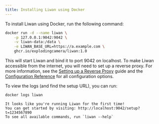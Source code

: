 ```yaml
---
title: Installing Liwan using Docker
---
```


To install Liwan using Docker, run the following command:

```sh "127.0.0.1:9042" "https://a.example.com"
docker run -d --name liwan \
    -p 127.0.0.1:9042:9042 \
    -v liwan-data:/data \
    -e LIWAN_BASE_URL=https://a.example.com \
    ghcr.io/explodingcamera/liwan:1.0
```

This will start Liwan and bind it to port 9042 on localhost. To make Liwan accessible from the internet,
you will need to set up a reverse proxy. For more information, see the [Setting up a Reverse Proxy](/guides/reverse-proxy) guide and the [Configuration Reference](/reference/configuration) for all configuration options.

To view the logs (and find the setup URL), you can run:

```bash title="liwan"
docker logs liwan
```

```plaintext "http://localhost:9042/setup?t=1234567890" "liwan --help"
It looks like you're running Liwan for the first time!
You can get started by visiting: http://localhost:9042/setup?t=1234567890
To see all available commands, run `liwan --help`
```
